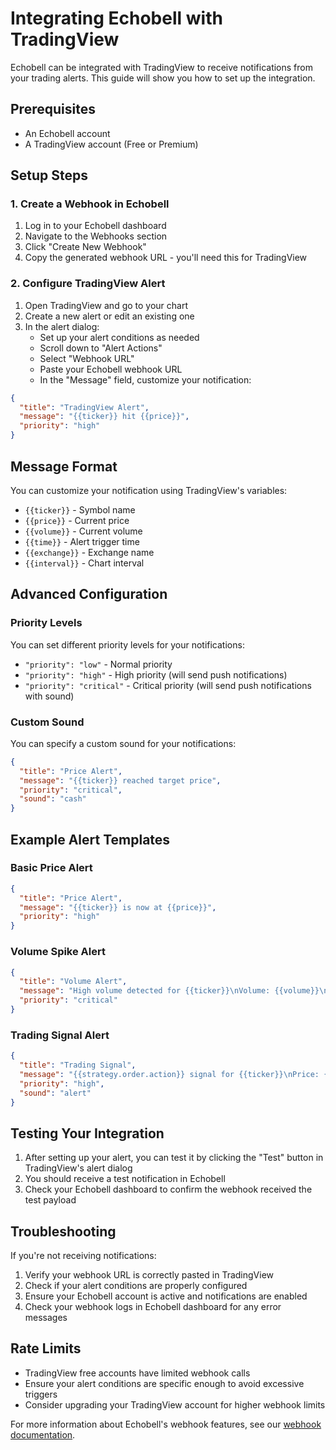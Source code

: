 # Integrating Echobell with TradingView

Echobell can be integrated with TradingView to receive notifications from your trading alerts. This guide will show you how to set up the integration.

## Prerequisites

- An Echobell account
- A TradingView account (Free or Premium)

## Setup Steps

### 1. Create a Webhook in Echobell

1. Log in to your Echobell dashboard
2. Navigate to the Webhooks section
3. Click "Create New Webhook"
4. Copy the generated webhook URL - you'll need this for TradingView

### 2. Configure TradingView Alert

1. Open TradingView and go to your chart
2. Create a new alert or edit an existing one
3. In the alert dialog:
   - Set up your alert conditions as needed
   - Scroll down to "Alert Actions"
   - Select "Webhook URL"
   - Paste your Echobell webhook URL
   - In the "Message" field, customize your notification:

```json
{
  "title": "TradingView Alert",
  "message": "{{ticker}} hit {{price}}",
  "priority": "high"
}
```

## Message Format

You can customize your notification using TradingView's variables:

- `{{ticker}}` - Symbol name
- `{{price}}` - Current price
- `{{volume}}` - Current volume
- `{{time}}` - Alert trigger time
- `{{exchange}}` - Exchange name
- `{{interval}}` - Chart interval

## Advanced Configuration

### Priority Levels

You can set different priority levels for your notifications:

- `"priority": "low"` - Normal priority
- `"priority": "high"` - High priority (will send push notifications)
- `"priority": "critical"` - Critical priority (will send push notifications with sound)

### Custom Sound

You can specify a custom sound for your notifications:

```json
{
  "title": "Price Alert",
  "message": "{{ticker}} reached target price",
  "priority": "critical",
  "sound": "cash"
}
```

## Example Alert Templates

### Basic Price Alert

```json
{
  "title": "Price Alert",
  "message": "{{ticker}} is now at {{price}}",
  "priority": "high"
}
```

### Volume Spike Alert

```json
{
  "title": "Volume Alert",
  "message": "High volume detected for {{ticker}}\nVolume: {{volume}}\nPrice: {{price}}",
  "priority": "critical"
}
```

### Trading Signal Alert

```json
{
  "title": "Trading Signal",
  "message": "{{strategy.order.action}} signal for {{ticker}}\nPrice: {{price}}\nTime: {{time}}",
  "priority": "high",
  "sound": "alert"
}
```

## Testing Your Integration

1. After setting up your alert, you can test it by clicking the "Test" button in TradingView's alert dialog
2. You should receive a test notification in Echobell
3. Check your Echobell dashboard to confirm the webhook received the test payload

## Troubleshooting

If you're not receiving notifications:

1. Verify your webhook URL is correctly pasted in TradingView
2. Check if your alert conditions are properly configured
3. Ensure your Echobell account is active and notifications are enabled
4. Check your webhook logs in Echobell dashboard for any error messages

## Rate Limits

- TradingView free accounts have limited webhook calls
- Ensure your alert conditions are specific enough to avoid excessive triggers
- Consider upgrading your TradingView account for higher webhook limits

For more information about Echobell's webhook features, see our [webhook documentation](/docs/webhook).
